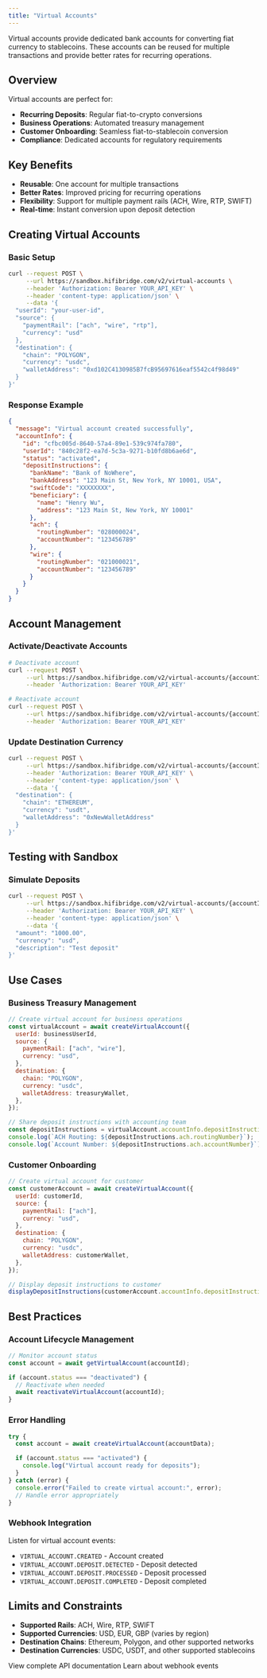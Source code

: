 ```yaml
---
title: "Virtual Accounts"
---
```


Virtual accounts provide dedicated bank accounts for converting fiat currency to stablecoins. These accounts can be reused for multiple transactions and provide better rates for recurring operations.

## Overview

Virtual accounts are perfect for:

- **Recurring Deposits**: Regular fiat-to-crypto conversions
- **Business Operations**: Automated treasury management
- **Customer Onboarding**: Seamless fiat-to-stablecoin conversion
- **Compliance**: Dedicated accounts for regulatory requirements

## Key Benefits

- **Reusable**: One account for multiple transactions
- **Better Rates**: Improved pricing for recurring operations
- **Flexibility**: Support for multiple payment rails (ACH, Wire, RTP, SWIFT)
- **Real-time**: Instant conversion upon deposit detection

## Creating Virtual Accounts

### Basic Setup

```bash
curl --request POST \
     --url https://sandbox.hifibridge.com/v2/virtual-accounts \
     --header 'Authorization: Bearer YOUR_API_KEY' \
     --header 'content-type: application/json' \
     --data '{
  "userId": "your-user-id",
  "source": {
    "paymentRail": ["ach", "wire", "rtp"],
    "currency": "usd"
  },
  "destination": {
    "chain": "POLYGON",
    "currency": "usdc",
    "walletAddress": "0xd102C4130985B7fcB95697616eaf5542c4f98d49"
  }
}'
```

### Response Example

```json
{
  "message": "Virtual account created successfully",
  "accountInfo": {
    "id": "cfbc005d-8640-57a4-89e1-539c974fa780",
    "userId": "840c28f2-ea7d-5c3a-9271-b10fd8b6ae6d",
    "status": "activated",
    "depositInstructions": {
      "bankName": "Bank of NoWhere",
      "bankAddress": "123 Main St, New York, NY 10001, USA",
      "swiftCode": "XXXXXXXX",
      "beneficiary": {
        "name": "Henry Wu",
        "address": "123 Main St, New York, NY 10001"
      },
      "ach": {
        "routingNumber": "028000024",
        "accountNumber": "123456789"
      },
      "wire": {
        "routingNumber": "021000021",
        "accountNumber": "123456789"
      }
    }
  }
}
```

## Account Management

### Activate/Deactivate Accounts

```bash
# Deactivate account
curl --request POST \
     --url https://sandbox.hifibridge.com/v2/virtual-accounts/{accountId}/deactivate \
     --header 'Authorization: Bearer YOUR_API_KEY'

# Reactivate account
curl --request POST \
     --url https://sandbox.hifibridge.com/v2/virtual-accounts/{accountId}/reactivate \
     --header 'Authorization: Bearer YOUR_API_KEY'
```

### Update Destination Currency

```bash
curl --request POST \
     --url https://sandbox.hifibridge.com/v2/virtual-accounts/{accountId} \
     --header 'Authorization: Bearer YOUR_API_KEY' \
     --header 'content-type: application/json' \
     --data '{
  "destination": {
    "chain": "ETHEREUM",
    "currency": "usdt",
    "walletAddress": "0xNewWalletAddress"
  }
}'
```

## Testing with Sandbox

### Simulate Deposits

```bash
curl --request POST \
     --url https://sandbox.hifibridge.com/v2/virtual-accounts/{accountId}/simulate-deposit \
     --header 'Authorization: Bearer YOUR_API_KEY' \
     --header 'content-type: application/json' \
     --data '{
  "amount": "1000.00",
  "currency": "usd",
  "description": "Test deposit"
}'
```

## Use Cases

### Business Treasury Management

```javascript
// Create virtual account for business operations
const virtualAccount = await createVirtualAccount({
  userId: businessUserId,
  source: {
    paymentRail: ["ach", "wire"],
    currency: "usd",
  },
  destination: {
    chain: "POLYGON",
    currency: "usdc",
    walletAddress: treasuryWallet,
  },
});

// Share deposit instructions with accounting team
const depositInstructions = virtualAccount.accountInfo.depositInstructions;
console.log(`ACH Routing: ${depositInstructions.ach.routingNumber}`);
console.log(`Account Number: ${depositInstructions.ach.accountNumber}`);
```

### Customer Onboarding

```javascript
// Create virtual account for customer
const customerAccount = await createVirtualAccount({
  userId: customerId,
  source: {
    paymentRail: ["ach"],
    currency: "usd",
  },
  destination: {
    chain: "POLYGON",
    currency: "usdc",
    walletAddress: customerWallet,
  },
});

// Display deposit instructions to customer
displayDepositInstructions(customerAccount.accountInfo.depositInstructions);
```

## Best Practices

### Account Lifecycle Management

```javascript
// Monitor account status
const account = await getVirtualAccount(accountId);

if (account.status === "deactivated") {
  // Reactivate when needed
  await reactivateVirtualAccount(accountId);
}
```

### Error Handling

```javascript
try {
  const account = await createVirtualAccount(accountData);

  if (account.status === "activated") {
    console.log("Virtual account ready for deposits");
  }
} catch (error) {
  console.error("Failed to create virtual account:", error);
  // Handle error appropriately
}
```

### Webhook Integration

Listen for virtual account events:

- `VIRTUAL_ACCOUNT.CREATED` - Account created
- `VIRTUAL_ACCOUNT.DEPOSIT.DETECTED` - Deposit detected
- `VIRTUAL_ACCOUNT.DEPOSIT.PROCESSED` - Deposit processed
- `VIRTUAL_ACCOUNT.DEPOSIT.COMPLETED` - Deposit completed

## Limits and Constraints

- **Supported Rails**: ACH, Wire, RTP, SWIFT
- **Supported Currencies**: USD, EUR, GBP (varies by region)
- **Destination Chains**: Ethereum, Polygon, and other supported networks
- **Destination Currencies**: USDC, USDT, and other supported stablecoins

<Card icon="code" title="API Reference" href="/docs/transfers/virtual-accounts">
  View complete API documentation
</Card>

<Card icon="webhook" title="Webhook Events" href="/api/events">
  Learn about webhook events
</Card>
